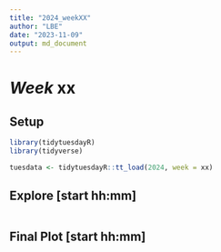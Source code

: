 ```yaml
---
title: "2024_weekXX"
author: "LBE"
date: "2023-11-09"
output: md_document
---
```


# *Week* xx

## **Setup**

```r
library(tidytuesdayR)
library(tidyverse)

tuesdata <- tidytuesdayR::tt_load(2024, week = xx)

```

## Explore [start hh:mm]

```r

```

## Final Plot [start hh:mm]

```r

```
